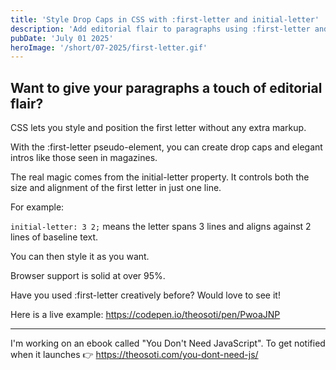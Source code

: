```yaml
---
title: 'Style Drop Caps in CSS with :first-letter and initial-letter'
description: 'Add editorial flair to paragraphs using :first-letter and initial-letter in CSS—no extra markup, just clean, elegant styling.'
pubDate: 'July 01 2025'
heroImage: '/short/07-2025/first-letter.gif'
---
```



<Picture
  src="/short/07-2025/first-letter.gif"
  alt="Example of a styled drop cap using CSS :first-letter and initial-letter properties for a magazine-style paragraph intro"
  width="400"
  height="600"
  style="margin: 2em auto 1em auto; display: block; border: 4px solid var(--border)"
  format="webp"
/>

## Want to give your paragraphs a touch of editorial flair?

CSS lets you style and position the first letter without any extra markup.

With the :first-letter pseudo-element, you can create drop caps and elegant intros like those seen in magazines.

The real magic comes from the initial-letter property.
It controls both the size and alignment of the first letter in just one line.

For example:

`initial-letter: 3 2;` means the letter spans 3 lines and aligns against 2 lines of baseline text.

You can then style it as you want.

Browser support is solid at over 95%.

Have you used :first-letter creatively before? Would love to see it!

Here is a live example: https://codepen.io/theosoti/pen/PwoaJNP

---

I'm working on an ebook called "You Don't Need JavaScript".
To get notified when it launches 👉 https://theosoti.com/you-dont-need-js/

